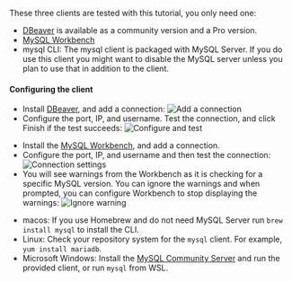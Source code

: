 
These three clients are tested with this tutorial, you only need one:

- [DBeaver](https://dbeaver.io/download/) is available as a community version and a Pro version. 
- [MySQL Workbench](https://dev.mysql.com/downloads/workbench/)
- mysql CLI: The mysql client is packaged with MySQL Server. If you do use this client you might want to disable the MySQL server unless you plan to use that in addition to the client.

#### Configuring the client

<Tabs groupId="client">
<TabItem value="DBeaver" label="DBeaver" default>

- Install [DBeaver](https://dbeaver.io/download/), and add a connection:
![Add a connection](./DBeaver-1.png)
- Configure the port, IP, and username. Test the connection, and click Finish if the test succeeds:
![Configure and test](./DBeaver-2.png)

</TabItem>
<TabItem value="MySQLWorkbench" label="MySQL Workbench">

- Install the [MySQL Workbench](https://dev.mysql.com/downloads/workbench/), and add a connection.
- Configure the port, IP, and username and then test the connection:
![Connection settings](./Workbench-1.png)
- You will see warnings from the Workbench as it is checking for a specific MySQL version. You can ignore the warnings and when prompted, you can configure Workbench to stop displaying the warnings:
![Ignore warning](./Workbench-2.png)

</TabItem>
<TabItem value="mysqlCLI" label="mysql CLI">

- macos: If you use Homebrew and do not need MySQL Server run `brew install mysql` to install the CLI.
- Linux: Check your repository system for the `mysql` client. For example, `yum install mariadb`.
- Microsoft Windows: Install the [MySQL Community Server](https://dev.mysql.com/downloads/mysql/) and run the provided client, or run `mysql` from WSL.

</TabItem>
</Tabs>
